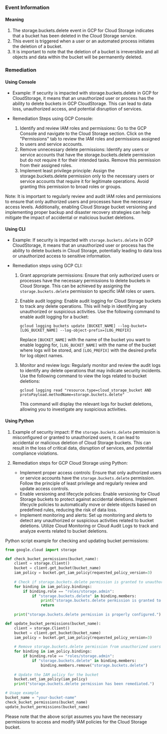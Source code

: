 
### Event Information

#### Meaning

1. The storage.buckets.delete event in GCP for Cloud Storage indicates that a bucket has been deleted in the Cloud Storage service.
2. This event is triggered when a user or an automated process initiates the deletion of a bucket.
3. It is important to note that the deletion of a bucket is irreversible and all objects and data within the bucket will be permanently deleted.

### Remediation

#### Using Console

- Example: If security is impacted with storage.buckets.delete in GCP for CloudStorage, it means that an unauthorized user or process has the ability to delete buckets in GCP CloudStorage. This can lead to data loss, unauthorized access, and potential disruption of services.

- Remediation Steps using GCP Console:
  1. Identify and review IAM roles and permissions: Go to the GCP Console and navigate to the Cloud Storage section. Click on the "Permissions" tab to review the IAM roles and permissions assigned to users and service accounts.
  2. Remove unnecessary delete permissions: Identify any users or service accounts that have the storage.buckets.delete permission but do not require it for their intended tasks. Remove this permission from their assigned roles.
  3. Implement least privilege principle: Assign the storage.buckets.delete permission only to the necessary users or service accounts that require it for legitimate operations. Avoid granting this permission to broad roles or groups.

Note: It is important to regularly review and audit IAM roles and permissions to ensure that only authorized users and processes have the necessary access levels. Additionally, enabling Cloud Storage bucket versioning and implementing proper backup and disaster recovery strategies can help mitigate the impact of accidental or malicious bucket deletions.

#### Using CLI

- Example: If security is impacted with `storage.buckets.delete` in GCP CloudStorage, it means that an unauthorized user or process has the ability to delete buckets in Cloud Storage, potentially leading to data loss or unauthorized access to sensitive information.

- Remediation steps using GCP CLI:
  1. Grant appropriate permissions: Ensure that only authorized users or processes have the necessary permissions to delete buckets in Cloud Storage. This can be achieved by assigning the `storage.buckets.delete` permission to specific IAM roles or users.
  
  2. Enable audit logging: Enable audit logging for Cloud Storage buckets to track any delete operations. This will help in identifying any unauthorized or suspicious activities. Use the following command to enable audit logging for a bucket:
     ```
     gcloud logging buckets update [BUCKET_NAME] --log-bucket=[LOG_BUCKET_NAME] --log-object-prefix=[LOG_PREFIX]
     ```
     Replace `[BUCKET_NAME]` with the name of the bucket you want to enable logging for, `[LOG_BUCKET_NAME]` with the name of the bucket where logs will be stored, and `[LOG_PREFIX]` with the desired prefix for log object names.
     
  3. Monitor and review logs: Regularly monitor and review the audit logs to identify any delete operations that may indicate security incidents. Use the following command to view the logs related to bucket deletions:
     ```
     gcloud logging read "resource.type=cloud_storage_bucket AND protoPayload.methodName=storage.buckets.delete"
     ```
     This command will display the relevant logs for bucket deletions, allowing you to investigate any suspicious activities.

#### Using Python

1. Example of security impact: If the `storage.buckets.delete` permission is misconfigured or granted to unauthorized users, it can lead to accidental or malicious deletion of Cloud Storage buckets. This can result in the loss of critical data, disruption of services, and potential compliance violations.

2. Remediation steps for GCP Cloud Storage using Python:
   - Implement proper access controls: Ensure that only authorized users or service accounts have the `storage.buckets.delete` permission. Follow the principle of least privilege and regularly review and update access controls.
   - Enable versioning and lifecycle policies: Enable versioning for Cloud Storage buckets to protect against accidental deletions. Implement lifecycle policies to automatically move or delete objects based on predefined rules, reducing the risk of data loss.
   - Implement monitoring and alerts: Set up monitoring and alerts to detect any unauthorized or suspicious activities related to bucket deletions. Utilize Cloud Monitoring or Cloud Audit Logs to track and analyze events related to bucket deletions.

Python script example for checking and updating bucket permissions:
```python
from google.cloud import storage

def check_bucket_permissions(bucket_name):
    client = storage.Client()
    bucket = client.get_bucket(bucket_name)
    iam_policy = bucket.get_iam_policy(requested_policy_version=3)
    
    # Check if storage.buckets.delete permission is granted to unauthorized users
    for binding in iam_policy.bindings:
        if binding.role == "roles/storage.admin":
            if "storage.buckets.delete" in binding.members:
                print("storage.buckets.delete permission is granted to unauthorized users.")
                return
    
    print("storage.buckets.delete permission is properly configured.")

def update_bucket_permissions(bucket_name):
    client = storage.Client()
    bucket = client.get_bucket(bucket_name)
    iam_policy = bucket.get_iam_policy(requested_policy_version=3)
    
    # Remove storage.buckets.delete permission from unauthorized users
    for binding in iam_policy.bindings:
        if binding.role == "roles/storage.admin":
            if "storage.buckets.delete" in binding.members:
                binding.members.remove("storage.buckets.delete")
    
    # Update the IAM policy for the bucket
    bucket.set_iam_policy(iam_policy)
    print("storage.buckets.delete permission has been remediated.")

# Usage example
bucket_name = "your-bucket-name"
check_bucket_permissions(bucket_name)
update_bucket_permissions(bucket_name)
```
Please note that the above script assumes you have the necessary permissions to access and modify IAM policies for the Cloud Storage bucket.

